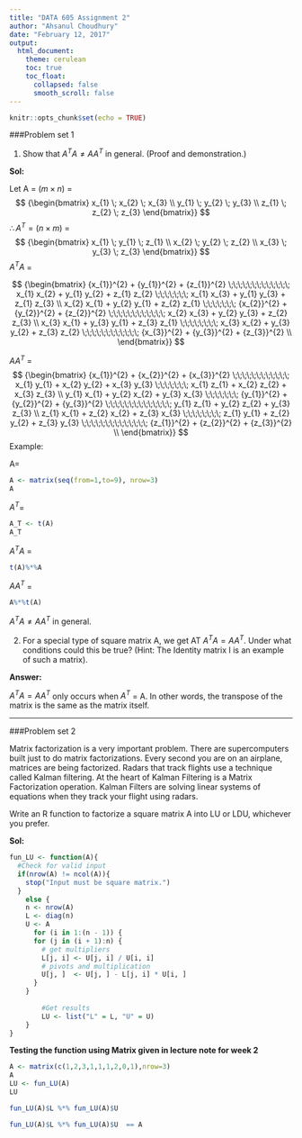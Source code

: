 ---
title: "DATA 605 Assignment 2"
author: "Ahsanul Choudhury"
date: "February 12, 2017"
output: 
  html_document:
    theme: cerulean
    toc: true
    toc_float:
      collapsed: false
      smooth_scroll: false
---

```{r setup, include=FALSE}
knitr::opts_chunk$set(echo = TRUE)
```

###Problem set 1

(1) Show that $A^TA\neq AA^T$ in general. (Proof and demonstration.)

**Sol:**

Let A = $(m \times n)$ =
$$
{\begin{bmatrix}
 x_{1} \; x_{2} \; x_{3} \\ 
 y_{1} \; y_{2} \; y_{3} \\ 
 z_{1} \; z_{2} \; z_{3} 
\end{bmatrix}}
$$
$\therefore  A^T = (n \times m)$ = 
$$
{\begin{bmatrix}
 x_{1} \; y_{1} \; z_{1} \\ 
 x_{2} \; y_{2} \; z_{2} \\ 
 x_{3} \; y_{3} \; z_{3} 
\end{bmatrix}}
$$
$A^TA$ =

$$
{\begin{bmatrix}
 {x_{1}}^{2} + {y_{1}}^{2} + {z_{1}}^{2} \;\;\;\;\;\;\;\;\;\;\;\;\; x_{1} x_{2} + y_{1} y_{2} + z_{1} z_{2} \;\;\;\;\;\;\; x_{1} x_{3} + y_{1} y_{3} + z_{1} z_{3} \\ 
 x_{2} x_{1} + y_{2} y_{1} + z_{2} z_{1} \;\;\;\;\;\;\; {x_{2}}^{2} + {y_{2}}^{2} + {z_{2}}^{2} \;\;\;\;\;\;\;\;\;\;\;\; x_{2} x_{3} + y_{2} y_{3} + z_{2} z_{3} \\ 
 x_{3} x_{1} + y_{3} y_{1} + z_{3} z_{1} \;\;\;\;\;\;\;\; x_{3} x_{2} + y_{3} y_{2} + z_{3} z_{2} \;\;\;\;\;\;\;\;\;\;\;\; {x_{3}}^{2} + {y_{3}}^{2} + {z_{3}}^{2} \\ 
\end{bmatrix}}
$$

$AA^T$ =
$$
{\begin{bmatrix}
 {x_{1}}^{2} + {x_{2}}^{2} + {x_{3}}^{2} \;\;\;\;\;\;\;\;\;\;\;\; x_{1} y_{1} + x_{2} y_{2} + x_{3} y_{3} \;\;\;\;\;\;\; x_{1} z_{1} + x_{2} z_{2} + x_{3} z_{3} \\ 
 y_{1} x_{1} + y_{2} x_{2} + y_{3} x_{3} \;\;\;\;\;\;\; {y_{1}}^{2} + {y_{2}}^{2} + {y_{3}}^{2} \;\;\;\;\;\;\;\;\;\;\;\;\;\; y_{1} z_{1} + y_{2} z_{2} + y_{3} z_{3} \\ 
 z_{1} x_{1} + z_{2} x_{2} + z_{3} x_{3} \;\;\;\;\;\;\;\; z_{1} y_{1} + z_{2} y_{2} + z_{3} y_{3} \;\;\;\;\;\;\;\;\;\;\;\;\;\; {z_{1}}^{2} + {z_{2}}^{2} + {z_{3}}^{2} \\ 
\end{bmatrix}}
$$
Example:

A=
```{r matrix_A, echo=TRUE}
A <- matrix(seq(from=1,to=9), nrow=3)
A
```

$A^T$=
```{r matrix_A_T, echo=TRUE}
A_T <- t(A)
A_T
```


$A^TA$ =
```{r ATA, echo=TRUE}
t(A)%*%A
```

$AA^T$ =
```{r AAT, echo=TRUE}
A%*%t(A)
```


$A^TA\neq AA^T$ in general.



(2) For a special type of square matrix A, we get AT $A^TA= AA^T$. Under what conditions could this be true? (Hint: The Identity matrix I is an example of such a matrix).

**Answer:**

$A^TA= AA^T$ only occurs when $A^T$ = A. In other words, the transpose of the matrix is the same as the matrix itself. 


***


###Problem set 2

Matrix factorization is a very important problem. There are supercomputers built just to do matrix factorizations. Every second you are on an airplane, matrices are being factorized. Radars that track flights use a technique called Kalman filtering. At the heart of Kalman Filtering is a Matrix Factorization operation. Kalman Filters are solving linear systems of equations when they track your flight using radars.

Write an R function to factorize a square matrix A into LU or LDU, whichever you prefer.

**Sol:**

```{r function_LDU, echo=TRUE}
fun_LU <- function(A){
  #Check for valid input
  if(nrow(A) != ncol(A)){
    stop("Input must be square matrix.")
  }
    else {
    n <- nrow(A)
    L <- diag(n)
    U <- A
      for (i in 1:(n - 1)) {
      for (j in (i + 1):n) {
        # get multipliers
        L[j, i] <- U[j, i] / U[i, i]
        # pivots and multiplication
        U[j, ]  <- U[j, ] - L[j, i] * U[i, ]
      }
    }
    
        #Get results
        LU <- list("L" = L, "U" = U)
    }
}

```   


**Testing the function using Matrix given in lecture note for week 2**
```{r find_LU, echo=TRUE}
A <- matrix(c(1,2,3,1,1,1,2,0,1),nrow=3)
A
LU <- fun_LU(A)
LU
```


```{r test, echo=TRUE}
fun_LU(A)$L %*% fun_LU(A)$U 

fun_LU(A)$L %*% fun_LU(A)$U  == A
```

